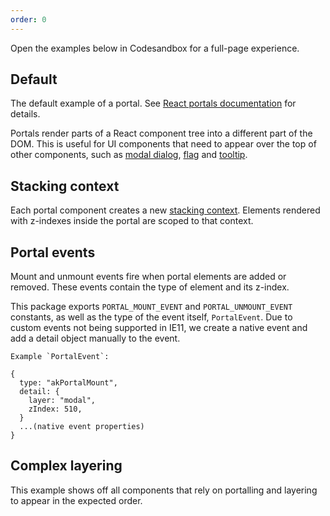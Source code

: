 ```yaml
---
order: 0
---
```



<SectionMessage>Open the examples below in Codesandbox for a full-page experience.</SectionMessage>

## Default

The default example of a portal. See [React portals documentation](https://reactjs.org/docs/portals.html) for details.

Portals render parts of a React component tree into a different part of the DOM.
This is useful for UI components that need to appear over the top of other components, such as [modal dialog](/components/modal-dialog/examples), [flag](/components/flag/examples) and [tooltip](/components/tooltip/examples).

<Example Component={PortalDefaultExample} showcaseVisible={false} packageName="@atlaskit/portal" />

## Stacking context

Each portal component creates a new [stacking context](https://developer.mozilla.org/en-US/docs/Web/CSS/CSS_Positioning/Understanding_z_index/The_stacking_context).
Elements rendered with z-indexes inside the portal are scoped to that context.

<Example Component={PortalStackingContextExample} showcaseVisible={false} packageName="@atlaskit/portal" />

## Portal events

Mount and unmount events fire when portal elements are added or removed.
These events contain the type of element and its z-index.

This package exports `PORTAL_MOUNT_EVENT` and `PORTAL_UNMOUNT_EVENT` constants, as well as the type of the event itself, `PortalEvent`.
Due to custom events not being supported in IE11, we create a native event and add a detail object manually to the event.

<Example Component={PortalEventExamples} showcaseVisible={false} packageName="@atlaskit/portal" />

```
Example `PortalEvent`:

{
  type: "akPortalMount",
  detail: {
    layer: "modal",
    zIndex: 510,
  }
  ...(native event properties)
}
```

## Complex layering

This example shows off all components that rely on portalling and layering to appear in the expected order.

<Example Component={PortalComplexLayeringExample} showcaseVisible={false} packageName="@atlaskit/portal" />
